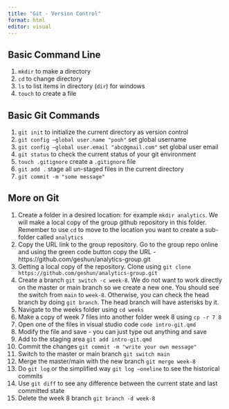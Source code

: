 ```yaml
---
title: "Git - Version Control"
format: html
editor: visual
---
```


## Basic Command Line

1.  `mkdir` to make a directory
2.  `cd` to change directory
3.  `ls` to list items in directory (`dir`) for windows
4.  `touch` to create a file

## Basic Git Commands

1.  `git init` to initialize the current directory as version control
2.  `git config –global user.name "pooh"` set global username
3.  `git config –global user.email "abc@gmail.com"` set global user email
4.  `git status` to check the current status of your git environment
5.  `touch .gitignore` create a `.gitignore` file
6.  `git add .` stage all un-staged files in the current directory
7.  `git commit -m "some message"`

## More on Git

1. Create a folder in a desired location: for example `mkdir analytics`. We will make a local copy of the group github repository in this folder. Remember to use `cd` to move to the location you want to create a sub-folder called `analytics`
2. Copy the URL link to the group repository. Go to the group repo online and using the green code button copy the URL - https://github.com/geshun/analytics-group.git
3. Getting a local copy of the repository. Clone using `git clone https://github.com/geshun/analytics-group.git`
4. Create a branch `git switch -c week-8`. We do not want to work directly on the master or main branch so we create a new one. You should see the switch from `main` to `week-8`. Otherwise, you can check the head branch by doing `git branch`. The head branch will have asterisks by it. 
5. Navigate to the weeks folder using `cd weeks`
6. Make a copy of week 7 files into another folder week 8 using `cp -r 7 8`
7. Open one of the files in visual studio code `code intro-git.qmd`
8. Modify the file and save - you can just type out anything and save
9. Add to the staging area `git add intro-git.qmd`
10. Commit the changes `git commit -m "write your own message"`
11. Switch to the master or main branch `git switch main`
12. Merge the master/main with the new branch `git merge week-8`
13. Do `git log` or the simplified way `git log –oneline` to see the historical commits
14. Use `git diff` to see any difference between the current state and last committed state
15. Delete the week 8 branch `git branch -d week-8`

